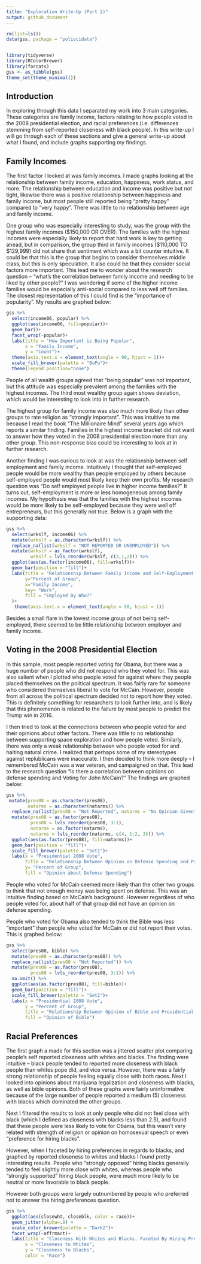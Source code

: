 ```yaml
---
title: "Exploration Write-Up (Part 2)"
output: github_document
---
```


```r
rm(list=ls())
data(gss, package = "poliscidata")


library(tidyverse)
library(RColorBrewer)
library(forcats)
gss <- as_tibble(gss)
theme_set(theme_minimal())

```


## Introduction

In exploring through this data I separated my work into 3 main categories. These categories are family income, factors relating to how people voted in the 2008 presidential election, and racial preferences (i.e. differences stemming from self-reported closeness with black people). In this write-up I will go through each of these sections and give a general write-up about what I found, and include graphs supporting my findings.



## Family Incomes

The first factor I looked at was family incomes. I made graphs looking at the relationship between family income, education, happiness, work status, and more. The relationship between education and income was positive but not tight, likewise there was a positive relationship between happiness and family income, but most people still reported being "pretty happy" compared to "very happy". There was little to no relationship between age and family income. 

One group who was especially interesting to study, was the group with the highest family incomes (\$150,000 OR OVER). The families with the highest incomes were especially likely to report that hard work is key to getting ahead, but in comparison, the group third in family incomes (\$110,000 TO $129,999) did not share that sentiment which was a bit counter intuitive. It could be that this is the group that begins to consider themselves middle class, but this is only speculation. It also could be that they consider social factors more important.  This lead me to wonder about the research question -- "what's the correlation between family income and needing to be liked by other people?" I was wondering if some of the higher income families would be especially anti-social compared to less well off families. The closest representation of this I could find is the "importance of popularity". My results are graphed below:

```r
gss %>% 
  select(income06, popular) %>% 
  ggplot(aes(income06, fill=popular))+
  geom_bar()+
  facet_wrap(~popular)+
  labs(title = "How Important is Being Popular",
       x = "Family Income",
       y = "Count")+
  theme(axis.text.x = element_text(angle = 90, hjust = 1))+
  scale_fill_brewer(palette = "BuPu")+
  theme(legend.position="none")

```


People of all wealth groups agreed that "being popular" was not important, but this attitude was especially prevalent among the families with the highest incomes. The third most wealthy group again shows deviation, which would be interesting to look into in further research.


The highest group for family income was also much more likely than other groups to rate religion as "strongly important". This was intuitive to me because I read the book "The Millionaire Mind" several years ago which reports a similar finding. Families in the highest income bracket did not want to answer how they voted in the 2008 presidential election more than any other group. This non-response bias could be interesting to look at in further research.

Another finding I was curious to look at was the relationship between self employment and family income. Intuitively I thought that self-employed people would be more wealthy than people employed by others because self-employed people would most likely keep their own profits. My research question was "Do self employed people live in higher income families?" It turns out, self-employment is more or less homogeneous among family incomes. My hypothesis was that the families with the highest incomes would be more likely to be self-employed because they were well off entrepreneurs, but this generally not true. Below is a graph with the supporting data:


```r
gss %>%
  select(wrkslf, income06) %>% 
  mutate(wrkslf = as.character(wrkslf)) %>% 
  replace_na(list(wrkslf = "NOT REPORTED OR UNEMPLOYED")) %>% 
  mutate(wrkslf = as_factor(wrkslf),
         wrkslf = lvls_reorder(wrkslf, c(3,1,2))) %>% 
  ggplot(aes(as.factor(income06), fill=wrkslf))+
  geom_bar(position = "fill")+
  labs(title = "Relationship Between Family Income and Self-Employment Status",
       y="Percent of Group",
       x="Family Income",
       key= "Work",
       fill = "Employed By Who?"
  )+
   theme(axis.text.x = element_text(angle = 50, hjust = 1))
```

Besides a small flare in the lowest income group of not being self-employed, there seemed to be little relationship between employer and family income.

## Voting in the 2008 Presidential Election

In this sample, most people reported voting for Obama, but there was a huge number of people who did not respond who they voted for. This was also salient when I plotted who people voted for against where they people placed themselves on the political spectrum. It was fairly rare for someone who considered themselves liberal to vote for McCain. However, people from all across the political spectrum decided not to report how they voted. This is definitely something for researchers to look further into, and is likely that this phenomenon is related to the failure by most people to predict the Trump win in 2016. 

I then tried to look at the connections between who people voted for and their opinions about other factors. There was little to no relationship between supporting space exploration and how people voted. Similarly, there was only a weak relationship between who people voted for and halting natural crime. I realized that perhaps some of my stereotypes against replublicans were inaccurate. I then decided to think more deeply -- I remembered McCain was a war veteran, and campaigned on that. This lead to the research question "Is there a correlation between opinions on defense spending and Voting for John McCain?" The findings are graphed below:
```r
gss %>% 
 mutate(pres08 = as.character(pres08),
        natarms = as.character(natarms)) %>% 
  replace_na(list(pres08 = "Not Reported", natarms = "No Opinion Given")) %>%
  mutate(pres08 = as.factor(pres08),
         pres08 = lvls_reorder(pres08, 3:1),
         natarms = as.factor(natarms),
         natarms = lvls_reorder(natarms, c(4, 1:2, 3))) %>%
  ggplot(aes(as.factor(pres08), fill=natarms))+
  geom_bar(position = "fill")+
  scale_fill_brewer(palette = "Set1")+
  labs(x = "Presidential 2008 Vote",
       title = "Relationship Between Opinion on Defense Spending and Presidential Vote (2008)",
       y= "Percent of Group",
       fill = "Opinion about Defense Spending")
```


People who voted for McCain seemed more likely than the other two groups to think that not enough money was being spent on defense. This was an intuitive finding based on McCain's background. However regardless of who people voted for, about half of that group did not have an opinion on defense spending.




People who voted for Obama also tended to think the Bible was less "important" than people who voted for McCain or did not report their votes. This is graphed below:


```r
gss %>% 
  select(pres08, bible) %>%
  mutate(pres08 = as.character(pres08)) %>% 
  replace_na(list(pres08 = "Not Reported")) %>%
  mutate(pres08 = as.factor(pres08),
         pres08 = lvls_reorder(pres08, 3:1)) %>%
  na.omit() %>% 
  ggplot(aes(as.factor(pres08), fill=bible))+
  geom_bar(position = "fill")+
  scale_fill_brewer(palette = "Set1")+
  labs(x = "Presidential 2008 Vote",
       y = "Percent of Group",
       title = "Relationship Between Opinion of Bible and Presidential Vote (2008)",
       fill = "Opinion of Bible")

```





## Racial Preferences

The first graph a made for this section was a jittered scatter plot comparing people’s self reported closeness with whites and blacks. The finding were intuitive -- black people tended to reported more closeness with black people than whites pope did, and vice versa. However, there was a fairly strong relationship of people feeling equally close with both races. Next I looked into opinions about marijuana legalization and closeness with blacks, as well as bible opinions. Both of these graphs were fairly uninformative because of the large number of people reported a medium (5) closeness with blacks which dominated the other groups.

Next I filtered the results to look at only people who did not feel close with black (which I defined as closeness with blacks less than 2.5), and found that these people were less likely to vote for Obama, but this wasn’t very related with strength of religion or opinion on homosexual speech or even “preference for hiring blacks”. 

However, when I faceted by hiring preferences in regards to blacks, and graphed by reported closeness to whites and blacks I found pretty interesting results. People who “strongly opposed” hiring blacks generally tended to feel slightly more close with whites, whereas people who “strongly supported” hiring black people, were much more likely to be neutral or more favorable to black people. 

However both groups were largely outnumbered by people who preferred not to answer the hiring preferences question. 



```r
gss %>% 
  ggplot(aes(closewht, closeblk, color = race))+
  geom_jitter(alpha=.8) +
  scale_color_brewer(palette = "Dark2")+
  facet_wrap(~affrmact)+
  labs(title = "Closeness With Whites and Blacks, Faceted By Hiring Preferences for Blacks",
       x = "Closeness to Whites",
       y = "Closeness to Blacks",
       color = "Race")
```



